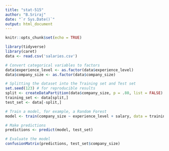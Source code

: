 ```yaml
---
title: "stat-515"
author: "B.Sriraj"
date: "`r Sys.Date()`"
output: html_document
---
```


```r
knitr::opts_chunk$set(echo = TRUE)
```

```r
library(tidyverse)
library(caret)
data <- read.csv('salaries.csv')

# Convert categorical variables to factors
data$experience_level <- as.factor(data$experience_level)
data$company_size <- as.factor(data$company_size)

# Splitting the dataset into the Training set and Test set
set.seed(123) # for reproducible results
split <- createDataPartition(data$company_size, p = .80, list = FALSE)
training_set <- data[split,]
test_set <- data[-split,]

# Train a model, for example, a Random Forest
model <- train(company_size ~ experience_level + salary, data = training_set, method = 'rf')

# Make predictions
predictions <- predict(model, test_set)

# Evaluate the model
confusionMatrix(predictions, test_set$company_size)

```

